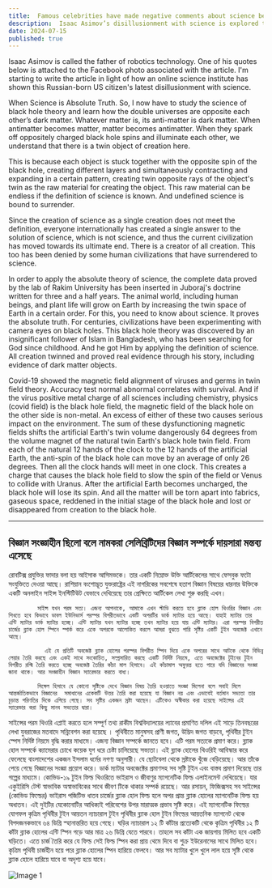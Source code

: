 ```yaml
---
title:  Famous celebrities have made negative comments about science because science is undefined
description:  Isaac Asimov’s disillusionment with science is explored through a radical black hole theory involving twin universes and cosmic interactions, challenging established scientific views and redefining creation.
date: 2024-07-15
published: true
---
```


Isaac Asimov is called the father of robotics technology. One of his quotes below is attached to the Facebook photo associated with the article. I'm starting to write the article in light of how an online science institute has shown this Russian-born US citizen's latest disillusionment with science.

When Science is Absolute Truth. So, I now have to study the science of black hole theory and learn how the double universes are opposite each other’s dark matter. Whatever matter is, its anti-matter is dark matter. When antimatter becomes matter, matter becomes antimatter. When they spark off oppositely charged black hole spins and illuminate each other, we understand that there is a twin object of creation here.

This is because each object is stuck together with the opposite spin of the black hole, creating different layers and simultaneously contracting and expanding in a certain pattern, creating twin opposite rays of the object's twin as the raw material for creating the object. This raw material can be endless if the definition of science is known. And undefined science is bound to surrender.

Since the creation of science as a single creation does not meet the definition, everyone internationally has created a single answer to the solution of science, which is not science, and thus the current civilization has moved towards its ultimate end. There is a creator of all creation. This too has been denied by some human civilizations that have surrendered to science.

In order to apply the absolute theory of science, the complete data proved by the lab of Rakim University has been inserted in Juboraj's doctrine written for three and a half years. The animal world, including human beings, and plant life will grow on Earth by increasing the twin space of Earth in a certain order. For this, you need to know about science. It proves the absolute truth. For centuries, civilizations have been experimenting with camera eyes on black holes. This black hole theory was discovered by an insignificant follower of Islam in Bangladesh, who has been searching for God since childhood. And he got Him by applying the definition of science. All creation twinned and proved real evidence through his story, including evidence of dark matter objects.

Covid-19 showed the magnetic field alignment of viruses and germs in twin field theory. Accuracy test normal abnormal correlates with survival. And if the virus positive metal charge of all sciences including chemistry, physics (covid field) is the black hole field, the magnetic field of the black hole on the other side is non-metal. An excess of either of these two causes serious impact on the environment. The sum of these dysfunctioning magnetic fields shifts the artificial Earth's twin volume dangerously 64 degrees from the volume magnet of the natural twin Earth's black hole twin field. From each of the natural 12 hands of the clock to the 12 hands of the artificial Earth, the anti-spin of the black hole can move by an average of only 26 degrees. Then all the clock hands will meet in one clock. This creates a charge that causes the black hole field to slow the spin of the field or Venus to collide with Uranus. After the artificial Earth becomes uncharged, the black hole will lose its spin. And all the matter will be torn apart into fabrics, gaseous space, reddened in the initial stage of the black hole and lost or disappeared from creation to the black hole.

---

## বিজ্ঞান সংজ্ঞাহীন ছিলো বলে  নামকরা সেলিব্রিটিদের বিজ্ঞান সম্পর্কে দায়সারা মন্তব‍্য এসেছে

রোবটিক্স প্রযুক্তির ফাদার বলা হয় আইসাক আসিমভকে। তার একটি নিম্নোক্ত উক্তি আর্টিকেলের সাথে ফেসবুক ফটো সংযুক্তিতে দেওয়া আছে। রাশিয়ান বংশোদ্ভূত যুক্তরাষ্ট্রের এই নাগরিকের সবশেষে হতাশ বিজ্ঞান বিষয়ের ধারনার উক্তিকে একটি অনলাইন সাইন্স ইনস্টিটিউট যেভাবে দেখিয়েছে তার প্রেক্ষিতে আর্টিকেল লেখা শুরু করছি এখন।

            সাইন্স যখন পরম সত‍্য। এজন‍্য আপনাকে, আমাকে এখন স্টাডি করতে হবে ব্ল‍্যাক হোল থিওরির বিজ্ঞান এবং শিখতে হবে কিভাবে ডাবল ইউনিভার্স পরস্পর বিপরীতভাবে একটি অপরটির ডার্ক ম‍্যাটার হয়ে আছে। যাহাই ম‍্যাটার তার এন্টি ম‍্যাটার ডার্ক ম‍্যাটার হচ্ছে। এন্টি ম‍্যাটার যখন ম‍্যাটার হচ্ছে তখন ম‍্যাটার হয়ে যায় এন্টি ম‍্যাটার। এরা পরস্পর বিপরীত চার্জের ব্ল‍্যাক হোল স্পিনে স্পার্ক করে একে অপরকে আলোকিত করলে আমরা বুঝতে পারি সৃষ্টির একটি টুইন অবজেক্ট এখানে আছে। 

              এই যে প্রতিটি অবজেক্ট ব্ল‍্যাক হোলের পরস্পর বিপরীত স্পিন দিয়ে একে অপরের সাথে আটকে থেকে বিভিন্ন লেয়ার তৈরি করছে এবং একই সাথে সংকোচিত, সম্প্রসারিত করছে একটি নির্দিষ্ট নিয়মে, এতে অবজেক্টের টুইনের টুইন বিপরীত রশ্মি তৈরি করতে হচ্ছে অবজেক্ট তৈরির কাঁচা মাল হিসাবে। এই কাঁচামাল অফুরন্ত হতে পারে যদি বিজ্ঞানের সংজ্ঞা জানা থাকে। আর সংজ্ঞাহীন বিজ্ঞান স‍্যারেন্ডার করতে বাধ‍্য।

            সিঙ্গেল হিসাবে যে কোনো সৃষ্টিকে দেখে বিজ্ঞান বিষয় তৈরি হওয়াতে সংজ্ঞা মিলেনা বলে সবাই মিলে  আন্তর্জাতিকভাবে বিজ্ঞানের  সমাধানের একেকটি উত্তর তৈরি করা হয়েছে যা বিজ্ঞান নয় এবং এভাবেই বর্তমান সভ‍্যতা তার চূড়ান্ত পরিণতির দিকে এগিয়ে গেছে। সব সৃষ্টির একজন স্রষ্টা আছেন। এটিকেও অস্বীকার করা হয়েছে সাইন্সের এই স‍্যারেন্ডার করা কিছু মানব সভ‍্যতার দ্বারা। 

সাইন্সের পরম থিওরি এপ্লাই করতে হলে সম্পূর্ণ তথ‍্য রাকীম বিশ্ববিদ্যালয়ের ল‍্যাবের প্রমাণিত দলিল এই সাড়ে তিনবছরের লেখা যুবরাজের মতবাদে সন্নিবেশন করা হয়েছে । পৃথিবীতে মানুষসহ  প্রাণী জগত, উদ্ভিদ জগত বাড়বে, পৃথিবীর টুইন স্পেস নির্দিষ্ট নিয়মে বৃদ্ধি করার মাধ‍্যমে। এজন‍্য বিজ্ঞান সম্পর্কে জানতে হবে। এটি পরম সত‍্যকে প্রমাণ করে। ব্ল‍্যাক হোল সম্পর্কে ক‍্যামেরার চোখে কয়েক যুগ ধরে চেষ্টা চালিয়েছে সভ‍্যতা। এই ব্ল‍্যাক হোলের থিওরিই আবিস্কার করে ফেলেছে বাংলাদেশের একজন ইসলাম ধর্মের নগণ‍্য অনুসারী। যে ছোটবেলা থেকে স্রষ্টাকে খুঁজে বেড়িয়েছে। আর তাঁকে পেয়ে গেছে বিজ্ঞানের সংজ্ঞা প্রয়োগ করে। ডার্ক ম‍্যাটার অবজেক্টের প্রমাণসহ সব সৃষ্টি টুইন এবং বাস্তব প্রমাণ দিয়েছে তার গল্পের মাধ‍্যমে।
                                    কোভিড-১৯ টুইন ফিল্ড থিওরিতে ভাইরাস ও জীবাণুর ম‍্যাগনেটিক ফিল্ড এলাইনমেন্ট দেখিয়েছে। যার একুইরিসি টেস্ট স্বাভাবিক অস্বাভাবিকের সাথে জীবণ টিকে থাকার সম্পর্ক রয়েছে। আর রসায়ন, ফিজিক্সসহ সব সাইন্সের (কোভিড ফিল্ডের) ভাইরাস পজিটিভ ধাতব চার্জের ব্ল‍্যাক হোল ফিল্ড হলে অপর প্রান্ত ব্ল‍্যাক হোলের ম‍্যাগনেটিক ফিল্ড হয় অধাতব। এই দুইটির যেকোনোটির আধিক্যই পরিবেশের উপর মারাত্মক প্রভাব সৃষ্টি করে।  এই ম‍্যাগনেটিক ফিল্ডের যোগফল কৃত্রিম পৃথিবীর টুইন আয়তন ন‍্যাচারাল টুইন পৃথিবীর ব্ল‍্যাক হোল টুইন ফিল্ডের আয়তনিক ম‍্যাগনেট থেকে বিপদজনকভাবে ৬৪ ডিগ্রি স্হানান্তরিত হয়ে গেছে। ঘড়ির ন‍্যাচারাল ১২ টি কাঁটার প্রত‍্যেকটি থেকে কৃত্রিম পৃথিবীর ১২ টি কাঁটা ব্ল‍্যাক হোলের এন্টি স্পিন গড়ে আর মাত্র ২৬ ডিগ্রি যেতে পারবে। তাহলে সব কাঁটা এক জায়গায় মিলিত হবে একটি ঘড়িতে। এতে চার্জ তৈরি করে যে ফিল্ড সেই ফিল্ড স্পিন করা প্রায় থেমে দিবে বা শুক্র ইউরেনাসের সাথে মিলিত হবে। কৃত্রিম পৃথিবী চার্জহীন হয়ে পরে ব্ল‍্যাক হোলের স্পিন হারিয়ে ফেলবে। আর সব ম‍্যাটার খুলে খুলে লাল হয়ে সৃষ্টি থেকে ব্ল‍্যাক হোলে হারিয়ে যাবে বা অদৃশ‍্য হয়ে যাবে।  

![Image 1]( https://github.com/arifalmas/Rakim-University/blob/main/public/2024-07-15.jpeg?raw=true )
